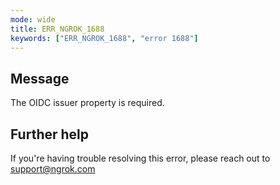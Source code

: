 ```yaml
---
mode: wide
title: ERR_NGROK_1688
keywords: ["ERR_NGROK_1688", "error 1688"]
---
```


## Message

The OIDC issuer property is required.

## Further help

If you're having trouble resolving this error, please reach out to [support@ngrok.com](mailto:support@ngrok.com?subject=Help%20with%20ERR_NGROK_1688)
